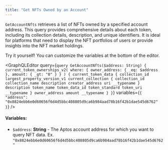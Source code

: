 ```yaml
---
title: "Get NFTs Owned by an Account"
---
```




`GetAccountNfts` retrieves a list of NFTs owned by a specified account address. This query provides comprehensive details about each token, including its collection details, description, and unique identifiers. It is ideal for platforms that need to display the NFT portfolios of users or provide insights into the NFT market holdings.

<Aside type="note">
  Try it yourself! You can customize the variables at the bottom of the editor.
</Aside>

<GraphQLEditor
  query={`query GetAccountNfts($address: String) {
  current_token_ownerships_v2(
    where: { owner_address: { _eq: $address }, amount: { _gt: "0" } }
  ) {
    current_token_data {
      collection_id
      largest_property_version_v1
      current_collection {
        collection_id
        collection_name
        description
        creator_address
        uri
        __typename
      }
      description
      token_name
      token_data_id
      token_standard
      token_uri
      __typename
    }
    owner_address
    amount
    __typename
  }
}`}
  variables={`{
  "address": "0x8824ebb6e0d60656f6d4d5bbc408805d9ca6b984aad78b16f42b1dae545d6762"
}`}
/>

#### Variables:

- `$address`: **String** - The Aptos account address for which you want to query NFT data. Ex. `"0x8824ebb6e0d60656f6d4d5bbc408805d9ca6b984aad78b16f42b1dae545d6762"`
